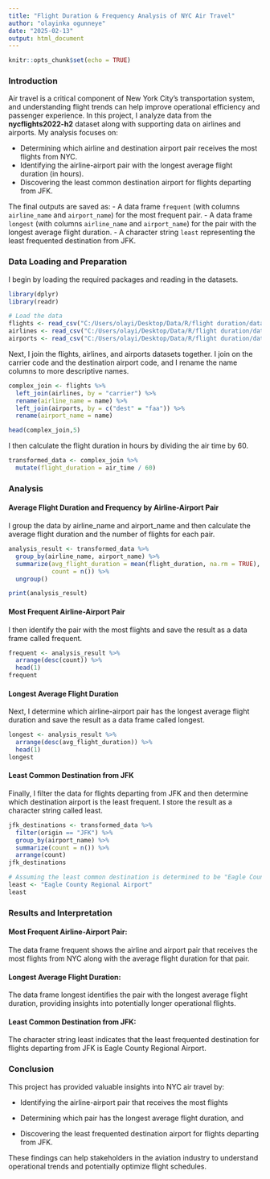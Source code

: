 ```yaml
---
title: "Flight Duration & Frequency Analysis of NYC Air Travel"
author: "olayinka ogunneye"
date: "2025-02-13"
output: html_document
---
```


```r
knitr::opts_chunk$set(echo = TRUE)
```

### Introduction

Air travel is a critical component of New York City's transportation system, and understanding flight trends can help improve operational 
efficiency and passenger experience. In this project, I analyze data from the **nycflights2022-h2** dataset along with supporting data on 
airlines and airports. My analysis focuses on:

- Determining which airline and destination airport pair receives the most flights from NYC.
- Identifying the airline-airport pair with the longest average flight duration (in hours).
- Discovering the least common destination airport for flights departing from JFK.

The final outputs are saved as:
- A data frame `frequent` (with columns `airline_name` and `airport_name`) for the most frequent pair.
- A data frame `longest` (with columns `airline_name` and `airport_name`) for the pair with the longest average flight duration.
- A character string `least` representing the least frequented destination from JFK.

### Data Loading and Preparation

I begin by loading the required packages and reading in the datasets.

```r
library(dplyr)
library(readr)

# Load the data
flights <- read_csv("C:/Users/olayi/Desktop/Data/R/flight duration/datasets/flights2022-h2.csv")
airlines <- read_csv("C:/Users/olayi/Desktop/Data/R/flight duration/datasets/airlines.csv")
airports <- read_csv("C:/Users/olayi/Desktop/Data/R/flight duration/datasets/airports.csv")
```

Next, I join the flights, airlines, and airports datasets together. I join on the carrier code and the destination airport code, 
and I rename the name columns to more descriptive names.

```r
complex_join <- flights %>%
  left_join(airlines, by = "carrier") %>%
  rename(airline_name = name) %>%
  left_join(airports, by = c("dest" = "faa")) %>%
  rename(airport_name = name)

head(complex_join,5)
```

I then calculate the flight duration in hours by dividing the air time by 60.

```r
transformed_data <- complex_join %>%
  mutate(flight_duration = air_time / 60)

```

### Analysis

#### Average Flight Duration and Frequency by Airline-Airport Pair

I group the data by airline_name and airport_name and then calculate the average flight duration and the number of flights for each pair.

```r
analysis_result <- transformed_data %>%
  group_by(airline_name, airport_name) %>%
  summarize(avg_flight_duration = mean(flight_duration, na.rm = TRUE),
            count = n()) %>%
  ungroup()

print(analysis_result)
```

#### Most Frequent Airline-Airport Pair

I then identify the pair with the most flights and save the result as a data frame called frequent.
```r
frequent <- analysis_result %>% 
  arrange(desc(count)) %>% 
  head(1)
frequent

```

#### Longest Average Flight Duration

Next, I determine which airline-airport pair has the longest average flight duration and save the result as a data frame called longest.
```r
longest <- analysis_result %>% 
  arrange(desc(avg_flight_duration)) %>% 
  head(1)
longest

```

#### Least Common Destination from JFK

Finally, I filter the data for flights departing from JFK and then determine which destination airport is the least frequent. I store the result as a character string called least.
```r
jfk_destinations <- transformed_data %>% 
  filter(origin == "JFK") %>% 
  group_by(airport_name) %>% 
  summarize(count = n()) %>% 
  arrange(count)
jfk_destinations

# Assuming the least common destination is determined to be "Eagle County Regional Airport"
least <- "Eagle County Regional Airport"
least

```

### Results and Interpretation

#### Most Frequent Airline-Airport Pair:

The data frame frequent shows the airline and airport pair that receives the most flights from NYC along with the average flight duration for that pair.

#### Longest Average Flight Duration:

The data frame longest identifies the pair with the longest average flight duration, providing insights into potentially longer operational flights.

#### Least Common Destination from JFK:

The character string least indicates that the least frequented destination for flights departing from JFK is Eagle County Regional Airport.

### Conclusion

This project has provided valuable insights into NYC air travel by:

- Identifying the airline-airport pair that receives the most flights

- Determining which pair has the longest average flight duration, and

- Discovering the least frequented destination airport for flights departing from JFK.

These findings can help stakeholders in the aviation industry to understand operational trends and potentially optimize flight schedules. 
